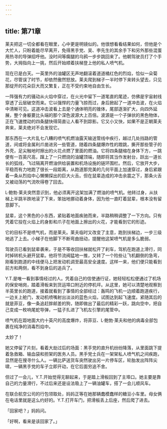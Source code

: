 ```yaml
---
---
---
```

title: 第71章
---

莱夫把这一切全都看在眼里，心中更是明镜似的。他很想看看结果如何，但他是个大忙人，只盼着能尽早离开，免得黑手党、吴、李先生的其余手下和另外那些混蛋用热寻的导弹招呼他。没时间等瘸腿的乌鸦一步步跳回来了。他朝驾驶员打了个手势，大拇指向上一挑，然后开始顺着扶梯登上他的私人喷气机。

现在已是白天。一英里外的油罐区无声地翻滚着道道橘红色的烈焰，恰似一朵菊花，尽管误了时节，却依然傲然怒放。莱夫爬到梯子一半时停下来转头望去，只见那绽开的花朵巨大而又繁复，正在不受约束地自由生长。

一阵强有力的骚动从火焰中穿过，在火光中留下一道笔直的尾迹，仿佛是宇宙射线穿透了云层破空而来。它以强悍的力量飞掠而过，身后掀起了一道冲击波，在火焰中清晰可见。这道冲击波看上去是个通体明亮的锥体，尾部逐渐扩大，向四外延展，整个身躯要比头端的那个深色波源大上百倍。波源是一个子弹状的黑色物体，正在飞速搅动的四条腿快得简直让人看不到踪影。它又小又快，如果不是正朝莱夫奔来，莱夫绝对不会发现它。

那东西在一大片乱七八糟的喷气机燃油露天输送管线中疾行，越过几处挡路的管道，间或将金属利爪凿进另一些管道，随着四条腿爆炸性的蹬跳，撕开那些管子的外壳，足尖触地时擦出的火花点燃了里面的燃油。它将四条腿缩在身体下方，一跳便有一百英尺高，蹿上了一只燃烧的油罐顶端，随即将其当作发射台，跃出一道长长的弧线，飞过隔离开燃油供给装置和机场设施的链环围栏。然后，它放开大步，平稳而有力地跑了很长一段距离，从跑道那完美的几何平面上加速穿过，身后紧跟着一条从烈焰中心懒懒探出的巨大火舌。但在鼠辈造成的冲击余震之下，那条火舌又被动荡的气流吹得卷了回去。

L·鲍勃·莱夫突然意识到，他必须离开这架加满了燃油的喷气机。他转过身，从扶梯上半跳半跌地滚了下来，笨拙地挪动着身体，因为他一直盯着鼠辈，根本没有留意脚下。

鼠辈，这个黑色的小东西，紧贴着地面疾驰而来，半路稍稍调整了一下方向。只有凭着它投在火焰上的身影和爪子在地面上擦出的火花，才能看到它的形迹。

它的目标不是喷气机，而是莱夫。莱夫临时又改变了主意，跑到扶梯边，一步三级地逃了上去。小梯子在他脚下不断弯曲扭动，提醒他这架喷气机是多么脆弱。

驾驶员已看到鼠辈袭来，于是不等收回扶梯就松开了刹车，驾机在跑道上滑行，同时掉转机头避开鼠辈。他将节流阀猛地一推，又转了一个险些让飞机翻倒的急弯，刚看到跑道的中线便马上把发动机调至最高安全速度。这样一来，他们便只能看到前方和两侧，看不到身后的追兵了。

Y.T.是唯一看到事情经过的人。凭着自己的信使通行证，她轻轻松松便通过了机场的保安哨岗，踏着滑板来到货运埠口附近的停机坪。从这里，她可以清楚地观察到半英里长的跑道，接着就看到了事情的全部经过：轰鸣的飞机一边顺着跑道疾行，一边关上舱门，发动机喷嘴射出淡淡的蓝色火焰，试图达到起飞速度。紧随其后的就是菲豆，像一条追赶胖邮差的狗，随即做出了最后的精彩一跃，跳向空中，把自己变成一枚响尾蛇导弹，一猛子扎进了飞机左引擎的尾管中。

喷气机在距地面大约十英尺的高度爆炸，将菲豆、L·鲍勃·莱夫和他的病毒全部包裹在纯净的消毒烈焰中。

太妙了！

她又停留了片刻，看着大劫过后的场面：黑手党的直升机纷纷降落，从里面跳下提着急救箱、输血袋和担架的医务人员。黑手党士兵在一架架私人喷气机之间疾跑，显然是在搜寻什么人。一辆比萨送货车突然驶出另一片停车区，轮胎发出阵阵尖啸，一辆黑手党的车子立即开动，在它后面穷追不舍。

但过了一会儿，Y.T.开始觉得无聊起来，于是踏上滑板回到了主埠口。她主要是靠自己的力量滑行，不过后来还是设法吸上了一辆油罐车，搭了一会儿顺风车。

在联合航空公司的行包领取处，妈妈正等在她那辆蠢模蠢样的糖豆小车里。母女俩在电话里就是这么约好的。Y.T.打开车门，把滑板丢上后座，然后爬了进去。

「回家吧？」妈妈问。

「好啊，看来是该回家了。」
